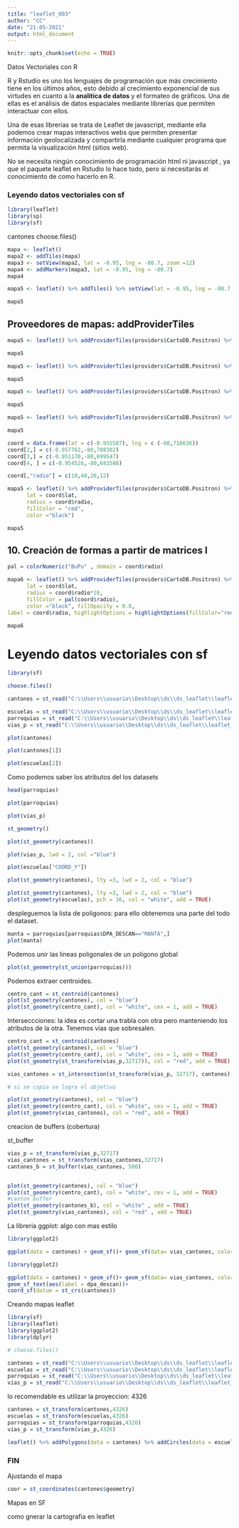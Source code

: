 ```yaml
---
title: "leaflet_003"
author: "CC"
date: "21-05-2021"
output: html_document
---
```


```r
knitr::opts_chunk$set(echo = TRUE)
```


Datos Vectoriales con R

R y Rstudio es uno los lenguajes de programación que más crecimiento tiene en los últimos años, esto debido al crecimiento exponencial de sus virtudes en cuanto a la **analítica de datos** y el formateo de gráficos. Una de ellas es el análisis de datos espaciales mediante librerías que permiten interactuar con ellos.

Una de esas librerías se trata de Leaflet de javascript, mediante ella podemos crear mapas interactivos webs que permiten presentar información geolocalizada  y compartirla mediante cualquier programa que permita la visualización html (sitios web).

No se necesita ningún conocimiento de programación html ni javascript , ya que el paquete leaflet en Rstudio lo hace todo, pero si necesitarás el conocimiento de como hacerlo en R.


### Leyendo datos vectoriales con sf



```r
library(leaflet)
library(sp)
library(sf)
```

cantones 
choose.files()




```r
mapa <- leaflet()
mapa2 <- addTiles(mapa)
mapa3 <- setView(mapa2, lat = -0.95, lng = -80.7, zoom =12)
mapa4 <- addMarkers(mapa3, lat = -0.95, lng = -80.7)
mapa4
```

```r
mapa5 <- leaflet() %>% addTiles() %>% setView(lat = -0.95, lng = -80.7, zoom =12) %>% addMarkers(lat = -0.95, lng = -80.7)

mapa5 
```

      
## Proveedores de mapas: addProviderTiles

```r
mapa5 <- leaflet() %>% addProviderTiles(providers$CartoDB.Positron) %>% setView(lat = -0.95, lng = -80.7, zoom =12) %>% addMarkers(lat = -0.95, lng = -80.7)

mapa5 
```



```r
mapa5 <- leaflet() %>% addProviderTiles(providers$CartoDB.Positron) %>% setView(lat = -0.95, lng = -80.7, zoom =12) %>% addMarkers(lat = -0.95, lng = -80.7, label = "Holap")

mapa5 
```


```r
mapa5 <- leaflet() %>% addProviderTiles(providers$CartoDB.Positron) %>% setView(lat = -0.95, lng = -80.7, zoom =12) %>% addMarkers(lat = -0.95, lng = -80.7, popup = "Holap")

mapa5 
```



```r
mapa5 <- leaflet() %>% addProviderTiles(providers$CartoDB.Positron) %>% setView(lat = -0.95, lng = -80.7, zoom =12) %>% addCircleMarkers(lat = -0.95, lng = -80.7, popup = "Holap")

mapa5 
```


```r
coord = data.frame(lat = c(-0.955587), lng = c (-80,716636))
coord[2,] = c(-0.957762,-80,708302)
coord[3,] = c(-0.951170,-80,699547)
coord[4, ] = c(-0.954526,-80,683588)

coord[,"radio"] = c(10,40,26,12)
```


```r
mapa5 <- leaflet() %>% addProviderTiles(providers$CartoDB.Positron) %>% addCircleMarkers(
      lat = coord$lat,                                                      lng = coord$lng, 
      radius = coord$radio, 
      fillColor = "red", 
      color ="black")

mapa5 
```


## 10. Creación de formas a partir de matrices I

```r

pal = colorNumeric("BuPu" , domain = coord$radio)

mapa6 <- leaflet() %>% addProviderTiles(providers$CartoDB.Positron) %>% addCircles(
      lat = coord$lat,                                                      lng = coord$lng, 
      radius = coord$radio*10, 
      fillColor = pal(coord$radio), 
      color ="black", fillOpacity = 0.8,
label = coord$radio, highlightOptions = highlightOptions(fillColor="red", bringToFront = TRUE, color = "blue"))

mapa6 
```



# Leyendo datos vectoriales con sf


```r
library(sf)
```


```r
choose.files()
```
```r
cantones = st_read("C:\\Users\\usuario\\Desktop\\ds\\ds_leaflet\\leaflet_003\\datos_espaciales\\cantones.geojson")
```


```r
escuelas = st_read("C:\\Users\\usuario\\Desktop\\ds\\ds_leaflet\\leaflet_003\\datos_espaciales\\escuelas.geojson")
parroquias = st_read("C:\\Users\\usuario\\Desktop\\ds\\ds_leaflet\\leaflet_003\\datos_espaciales\\parroquias.shp")
vias_p = st_read("C:\\Users\\usuario\\Desktop\\ds\\ds_leaflet\\leaflet_003\\datos_espaciales\\vias_p.kml")
```



```r
plot(cantones)
```
```r
plot(cantones[1])
```
```r
plot(escuelas[2])
```

Como podemos saber los atributos del los datasets

```r
head(parroquias)
```
```r
plot(parroquias)
```
```r
plot(vias_p)
```






<!-- ```{r} -->
<!-- cantones = st_read("C:\\Users\\usuario\\Desktop\\ds\\ds_leaflet\\leaflet_003\\datos_espaciales\\cantones.geojson") -->
<!-- escuelas = st_read("C:\\Users\\usuario\\Desktop\\ds\\ds_leaflet\\leaflet_003\\datos_espaciales\\escuelas.geojson") -->
<!-- parroquias = st_read("C:\\Users\\usuario\\Desktop\\ds\\ds_leaflet\\leaflet_003\\datos_espaciales\\parroquias.shp") -->
<!-- vias_p = st_read("C:\\Users\\usuario\\Desktop\\ds\\ds_leaflet\\leaflet_003\\datos_espaciales\\vias_p.kml") -->
<!-- ``` -->

```r
st_geometry()
```


```r

plot(st_geometry(cantones))
```

```r
plot(vias_p, lwd = 2, col ="blue")
```


```r
plot(escuelas["COORD_Y"])
```

```r
plot(st_geometry(cantones), lty =3, lwd = 2, col = "blue")
```

```r
plot(st_geometry(cantones), lty =3, lwd = 2, col = "blue")
plot(st_geometry(escuelas), pch = 16, col = "white", add = TRUE)
```

despleguemos la lista de poligonos: para ello obtenemos una parte del todo el dataset.

```r
manta = parroquias[parroquias$DPA_DESCAN=="MANTA",]
plot(manta)
```

Podemos unir las lineas poligonales de un poligono global

```r
plot(st_geometry(st_union(parroquias)))
```

Podemos extraer centroides.

```r
centro_cant = st_centroid(cantones)
plot(st_geometry(cantones), col = "blue")
plot(st_geometry(centro_cant), col = "white", cex = 1, add = TRUE)
```

Interseccciones: la idea es cortar una trabla con otra pero manteniendo los atributos de la otra. Tenemos vias que sobresalen.

```r
centro_cant = st_centroid(cantones)
plot(st_geometry(cantones), col = "blue")
plot(st_geometry(centro_cant), col = "white", cex = 1, add = TRUE)
plot(st_geometry(st_transform(vias_p,32717)), col = "red", add = TRUE)
```

```r
vias_cantones = st_intersection(st_transform(vias_p, 32717), cantones)

# si se copia se logra el objetivo

plot(st_geometry(cantones), col = "blue")
plot(st_geometry(centro_cant), col = "white", cex = 1, add = TRUE)
plot(st_geometry(vias_cantones), col = "red", add = TRUE)
```

creacion de buffers (cobertura)

st_buffer

```r
vias_p = st_transform(vias_p,32717)
vias_cantones = st_transform(vias_cantones,32717)
cantones_b = st_buffer(vias_cantones, 500)


plot(st_geometry(cantones), col = "blue")
plot(st_geometry(centro_cant), col = "white", cex = 1, add = TRUE)
#canton buffer
plot(st_geometry(cantones_b), col = "white" , add = TRUE)
plot(st_geometry(vias_cantones), col = "red" , add = TRUE)
```

La libreria ggplot: algo con mas estilo

```r
library(ggplot2)

ggplot(data = cantones) + geom_sf()+ geom_sf(data= vias_cantones, color = "red")+ coord_sf(datum = st_crs(cantones))
```



```r
library(ggplot2)

ggplot(data = cantones) + geom_sf()+ geom_sf(data= vias_cantones, color = "red")+ 
geom_sf_text(aes(label = dpa_descan))+
coord_sf(datum = st_crs(cantones))
```


Creando mapas leaflet

```r
library(sf)
library(leaflet)
library(ggplot2)
library(dplyr)

# choose.files()

cantones = st_read("C:\\Users\\usuario\\Desktop\\ds\\ds_leaflet\\leaflet_003\\datos_espaciales\\cantones.geojson")
escuelas = st_read("C:\\Users\\usuario\\Desktop\\ds\\ds_leaflet\\leaflet_003\\datos_espaciales\\escuelas.geojson")
parroquias = st_read("C:\\Users\\usuario\\Desktop\\ds\\ds_leaflet\\leaflet_003\\datos_espaciales\\parroquias.shp")
vias_p = st_read("C:\\Users\\usuario\\Desktop\\ds\\ds_leaflet\\leaflet_003\\datos_espaciales\\vias_p.kml")
```

lo recomendable es utilizar la proyeccion: 4326 

```r
cantones = st_transform(cantones,4326)
escuelas = st_transform(escuelas,4326)
parroquias = st_transform(parroquias,4326)
vias_p = st_transform(vias_p,4326)
```

```r
leaflet() %>% addPolygons(data = cantones) %>% addCircles(data = escuelas) %>% addPolylines(data = vias_p)
```


### FIN ###


Ajustando el mapa

```r
coor = st_coordinates(cantones$geometry)
```



Mapas en SF

como gnerar la cartografia en leaflet 


























